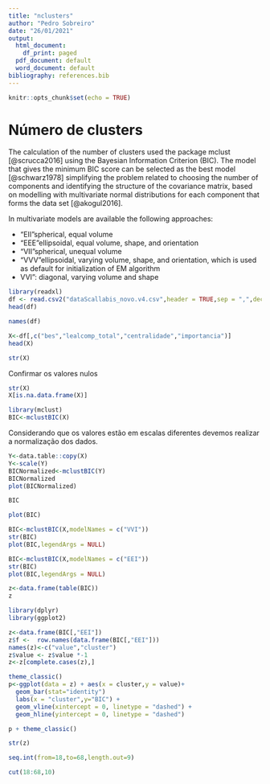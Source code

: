 ```yaml
---
title: "nclusters"
author: "Pedro Sobreiro"
date: "26/01/2021"
output:
  html_document:
    df_print: paged
  pdf_document: default
  word_document: default
bibliography: references.bib
---
```


```r
knitr::opts_chunk$set(echo = TRUE)
```

# Número de clusters

The calculation of the number of clusters used the package mclust [@scrucca2016] using the Bayesian Information Criterion (BIC). The model that gives the minimum BIC score can be selected as the best model [@schwarz1978] simplifying the problem related to choosing the number of components and identifying the structure of the covariance matrix, based on modelling with multivariate normal distributions for each component that forms the data set [@akogul2016].

In multivariate models are available the following approaches:

-   "EII"spherical, equal volume
-   "EEE"ellipsoidal, equal volume, shape, and orientation
-   "VII"spherical, unequal volume
-   "VVV"ellipsoidal, varying volume, shape, and orientation, which is used as default for initialization of EM algorithm
-   VVI": diagonal, varying volume and shape

```r
library(readxl)
df <- read.csv2("dataScallabis_novo.v4.csv",header = TRUE,sep = ",",dec = "." )
head(df)

```

```r
names(df)
```

```r
X<-df[,c("bes","lealcomp_total","centralidade","importancia")]
head(X)
```

```r
str(X)
```

Confirmar os valores nulos

```r
str(X)
X[is.na.data.frame(X)]
```

```r
library(mclust)
BIC<-mclustBIC(X)
```

Considerando que os valores estão em escalas diferentes devemos realizar a normalização dos dados.

```r
Y<-data.table::copy(X)
Y<-scale(Y)
BICNormalized<-mclustBIC(Y)
BICNormalized
plot(BICNormalized)
```

```r

BIC
```

```r
plot(BIC)
```

```r
BIC<-mclustBIC(X,modelNames = c("VVI"))
str(BIC)
plot(BIC,legendArgs = NULL)
```

```r
BIC<-mclustBIC(X,modelNames = c("EEI"))
str(BIC)
plot(BIC,legendArgs = NULL)
```

```r
z<-data.frame(table(BIC))
z
```

```r
library(dplyr)
library(ggplot2)

z<-data.frame(BIC[,"EEI"])
z$f <-  row.names(data.frame(BIC[,"EEI"]))
names(z)<-c("value","cluster")
z$value <- z$value *-1
z<-z[complete.cases(z),]

theme_classic()
p<-ggplot(data = z) + aes(x = cluster,y = value)+
  geom_bar(stat="identity")
  labs(x = "cluster",y="BIC") +
  geom_vline(xintercept = 0, linetype = "dashed") +
  geom_hline(yintercept = 0, linetype = "dashed") 

p + theme_classic()

```

```r
str(z)
```

```r
seq.int(from=18,to=68,length.out=9)
```

```r
cut(18:68,10)


```
